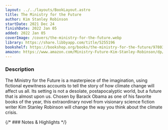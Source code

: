 ```yaml
---
layout: ../../layouts/BookLayout.astro
title: The Ministry for the Future
author: Kim Stanley Robinson
startDate: 2021 Dec 24
finishDate: 2022 Jan 05
added: 2022 Jan 05
coverImage: /covers/the-ministry-for-the-future.webp
library: https://share.libbyapp.com/title/5255196
bookshelf: https://bookshop.org/books/the-ministry-for-the-future/9780316300131
amazon: https://www.amazon.com/Ministry-Future-Kim-Stanley-Robinson/dp/0316300136
---
```


<ReadingTime
startDate  = {frontmatter.startDate}
finishDate = {frontmatter.finishDate}
/>

### Description
The Ministry for the Future is a masterpiece of the imagination, using fictional eyewitness accounts to tell the story of how climate change will affect us all. Its setting is not a desolate, postapocalyptic world, but a future that is almost upon us. Chosen by Barack Obama as one of his favorite books of the year, this extraordinary novel from visionary science fiction writer Kim Stanley Robinson will change the way you think about the climate crisis.

{/* ### Notes & Highlights */}

<BuyBook
  library   = {frontmatter.library}
  bookshelf = {frontmatter.bookshelf}
  amazon    = {frontmatter.amazon}
/>
